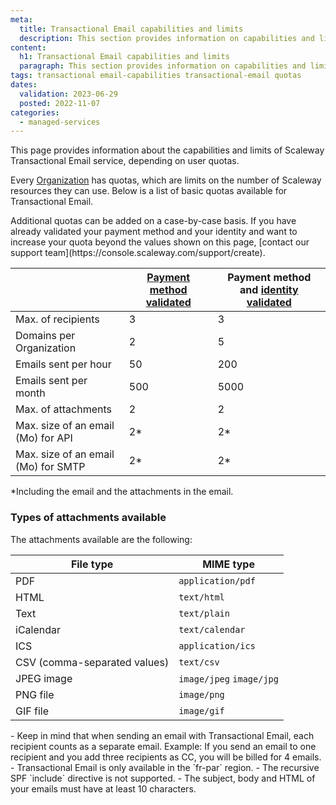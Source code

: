 ```yaml
---
meta:
  title: Transactional Email capabilities and limits
  description: This section provides information on capabilities and limits regarding Transactional Email
content:
  h1: Transactional Email capabilities and limits
  paragraph: This section provides information on capabilities and limits regarding Transactional Email
tags: transactional email-capabilities transactional-email quotas
dates:
  validation: 2023-06-29
  posted: 2022-11-07
categories:
  - managed-services
---
```


This page provides information about the capabilities and limits of Scaleway Transactional Email service, depending on user quotas.

Every [Organization](/identity-and-access-management/iam/concepts/#organization) has quotas, which are limits on the number of Scaleway resources they can use. Below is a list of basic quotas available for Transactional Email.

<Message type="note">
 Additional quotas can be added on a case-by-case basis. If you have already validated your payment method and your identity and want to increase your quota beyond the values shown on this page, [contact our support team](https://console.scaleway.com/support/create).
</Message>


|                                     | [Payment method validated](/console/my-account/how-to/manage-billing-information/#how-to-add-a-credit-card) | Payment method and [identity validated](/console/my-account/how-to/verify-identity) |
|-------------------------------------|-------------------------------------------------------------------------------------------------------------|------------------------------------------------------------------|
| Max. of recipients                  | 3                                                                                                           | 3                                                                |
| Domains per Organization            | 2                                                                                                           | 5                                                                |
| Emails sent per hour                | 50                                                                                                          | 200                                                              |
| Emails sent per month               | 500                                                                                                         | 5000                                                             |
| Max. of attachments                 | 2                                                                                                           | 2                                                                |
| Max. size of an email (Mo) for API  | 2*                                                                                                          | 2*                                                               |
| Max. size of an email (Mo) for SMTP | 2*                                                                                                          | 2*                                                               |

*Including the email and the attachments in the email.


### Types of attachments available

The attachments available are the following:

| File type                    | MIME type                |
|------------------------------|--------------------------|
| PDF                          | `application/pdf`        |
| HTML                         | `text/html`              |
| Text                         | `text/plain`             |
| iCalendar                    | `text/calendar`          |
| ICS                          | `application/ics`        |
| CSV (comma-separated values) | `text/csv`               |
| JPEG image                   | `image/jpeg` `image/jpg` |
| PNG file                     | `image/png`              |
| GIF file                     | `image/gif`              |

<Message type="important">
  - Keep in mind that when sending an email with Transactional Email, each recipient counts as a separate email. Example: If you send an email to one recipient and you add three recipients as CC, you will be billed for 4 emails.
  - Transactional Email is only available in the `fr-par` region.
  - The recursive SPF `include` directive is not supported.
  - The subject, body and HTML of your emails must have at least 10 characters.
</Message>
